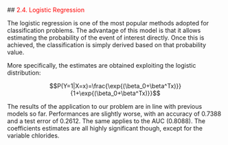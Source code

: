##<a name="24_LOGISTIC_REGRESSION" style="pointer-events: none; cursor: default;" ><font color="red"> 2.4. Logistic Regression</font></a>


The logistic regression is one of the most popular methods adopted for classification problems. The advantage of this model is that it allows estimating the probability of the event of interest directly.
Once this is achieved, the classification is simply derived based on that probability value.

More specifically, the estimates are obtained exploiting the logistic distribution:

$$P(Y=1|X=x)=\frac{\exp{(\beta_0+\beta^Tx)}}{1+\exp{(\beta_0+\beta^Tx)}}$$

The results of the application to our problem are in line with previous models so far. Performances are slightly worse, with an accuracy of 0.7388 and a test error of 0.2612. The same applies to the AUC (0.8088). The coefficients estimates are all highly significant though, except for the variable chlorides.
